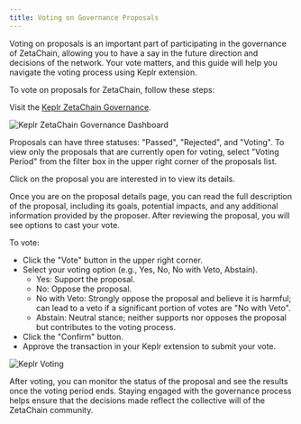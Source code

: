 ```yaml
---
title: Voting on Governance Proposals
---
```




Voting on proposals is an important part of participating in the governance of ZetaChain, allowing you to have a say in the future direction and decisions of the network. Your vote matters, and this guide will help you navigate the voting process using Keplr extension.

To vote on proposals for ZetaChain, follow these steps:

Visit the [Keplr ZetaChain Governance](https://wallet.keplr.app/chains/zetachain?tab=governance).

![Keplr ZetaChain Governance Dashboard](/img/docs/keplr-governance-dashboard.png)

Proposals can have three statuses: "Passed", "Rejected", and "Voting". To view only the proposals that are currently open for voting, select "Voting Period" from the filter box in the upper right corner of the proposals list.

Click on the proposal you are interested in to view its details.

Once you are on the proposal details page, you can read the full description of the proposal, including its goals, potential impacts, and any additional information provided by the proposer. After reviewing the proposal, you will see options to cast your vote.

To vote:

- Click the "Vote" button in the upper right corner.
- Select your voting option (e.g., Yes, No, No with Veto, Abstain).
    - Yes: Support the proposal.
    - No: Oppose the proposal.
    - No with Veto: Strongly oppose the proposal and believe it is harmful; can lead to a veto if a significant portion of votes are "No with Veto".
    - Abstain: Neutral stance; neither supports nor opposes the proposal but contributes to the voting process.
- Click the "Confirm" button.
- Approve the transaction in your Keplr extension to submit your vote.

![Keplr Voting](/img/docs/keplr-voting.png)

After voting, you can monitor the status of the proposal and see the results once the voting period ends. Staying engaged with the governance process helps ensure that the decisions made reflect the collective will of the ZetaChain community.